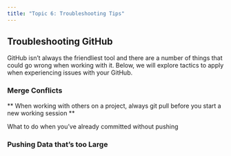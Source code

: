 ```yaml
---
title: "Topic 6: Troubleshooting Tips"
---
```

## Troubleshooting GitHub

GitHub isn't always the friendliest tool and there are a number of things that could go wrong when working with it. Below, we will explore tactics to apply when experiencing issues with your GitHub.

### Merge Conflicts

** When working with others on a project, always git pull before you start a new working session **

What to do when you've already committed without pushing

### Pushing Data that's too Large

